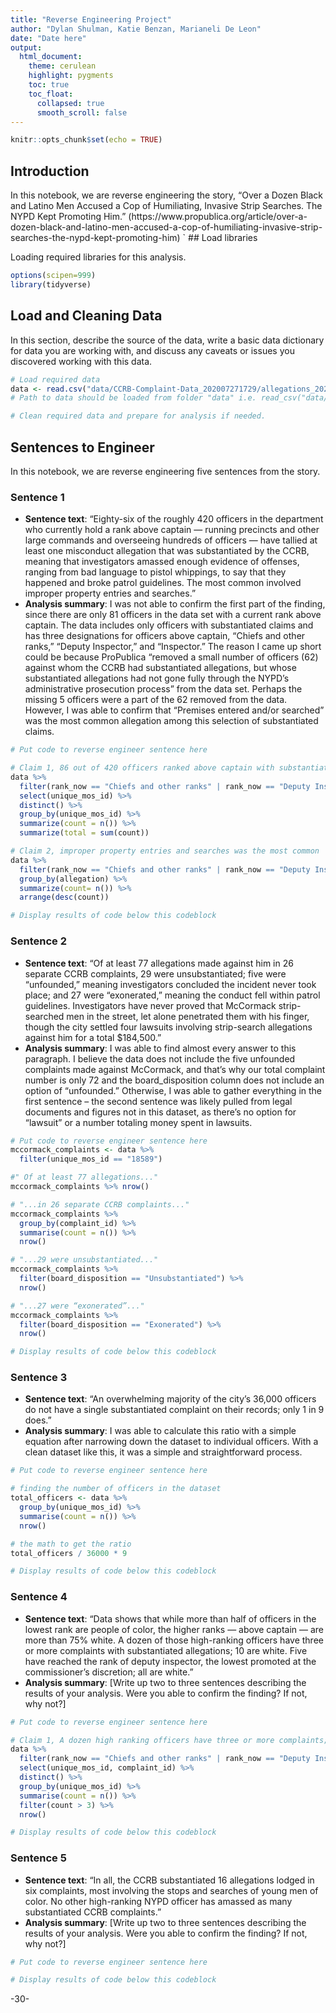```yaml
---
title: "Reverse Engineering Project"
author: "Dylan Shulman, Katie Benzan, Marianeli De Leon"
date: "Date here"
output:
  html_document:
    theme: cerulean
    highlight: pygments
    toc: true
    toc_float:
      collapsed: true
      smooth_scroll: false
---
```


```r
knitr::opts_chunk$set(echo = TRUE)
```

## Introduction 

In this notebook, we are reverse engineering the story, "Over a Dozen Black and Latino Men Accused a Cop of Humiliating, Invasive Strip Searches. The NYPD Kept Promoting Him."
(https://www.propublica.org/article/over-a-dozen-black-and-latino-men-accused-a-cop-of-humiliating-invasive-strip-searches-the-nypd-kept-promoting-him)
`
## Load libraries

Loading required libraries for this analysis.

```r
options(scipen=999)
library(tidyverse)
```

## Load and Cleaning Data

In this section, describe the source of the data, write a basic data dictionary for data you are working with, and discuss any caveats or issues you discovered working with this data. 

```r
# Load required data
data <- read.csv("data/CCRB-Complaint-Data_202007271729/allegations_202007271729.csv")
# Path to data should be loaded from folder "data" i.e. read_csv("data/name_of_data.csv")

# Clean required data and prepare for analysis if needed. 
```

## Sentences to Engineer
In this notebook, we are reverse engineering five sentences from the story.

### Sentence 1

* **Sentence text**: 
"Eighty-six of the roughly 420 officers in the department who currently hold a rank above captain — running precincts and other large commands and overseeing hundreds of officers — have tallied at least one misconduct allegation that was substantiated by the CCRB, meaning that investigators amassed enough evidence of offenses, ranging from bad language to pistol whippings, to say that they happened and broke patrol guidelines. The most common involved improper property entries and searches."
* **Analysis summary**: 
I was not able to confirm the first part of the finding, since there are only 81 officers in the data set with a current rank above captain. The data includes only officers with substantiated claims and has three designations for officers above captain, "Chiefs and other ranks," "Deputy Inspector," and "Inspector." The reason I came up short could be because ProPublica "removed a small number of officers (62) against whom the CCRB had substantiated allegations, but whose substantiated allegations had not gone fully through the NYPD’s administrative prosecution process" from the data set. Perhaps the missing 5 officers were a part of the 62 removed from the data. However, I was able to confirm that "Premises entered and/or searched" was the most common allegation among this selection of substantiated claims. 

```r
# Put code to reverse engineer sentence here

# Claim 1, 86 out of 420 officers ranked above captain with substantiated complaints
data %>% 
  filter(rank_now == "Chiefs and other ranks" | rank_now == "Deputy Inspector" | rank_now == "Inspector") %>% 
  select(unique_mos_id) %>% 
  distinct() %>% 
  group_by(unique_mos_id) %>% 
  summarize(count = n()) %>% 
  summarize(total = sum(count))

# Claim 2, improper property entries and searches was the most common
data %>% 
  filter(rank_now == "Chiefs and other ranks" | rank_now == "Deputy Inspector" | rank_now == "Inspector" & str_detect(board_disposition, "^Subs")) %>% 
  group_by(allegation) %>% 
  summarize(count= n()) %>% 
  arrange(desc(count))

# Display results of code below this codeblock
```

### Sentence 2

* **Sentence text**: "Of at least 77 allegations made against him in 26 separate CCRB complaints, 29 were unsubstantiated; five were “unfounded,” meaning investigators concluded the incident never took place; and 27 were “exonerated,” meaning the conduct fell within patrol guidelines. Investigators have never proved that McCormack strip-searched men in the street, let alone penetrated them with his finger, though the city settled four lawsuits involving strip-search allegations against him for a total $184,500."
* **Analysis summary**: I was able to find almost every answer to this paragraph. I believe the data does not include the five unfounded complaints made against McCormack, and that's why our total complaint number is only 72 and the board_disposition column does not include an option of "unfounded." Otherwise, I was able to gather everything in the first sentence -- the second sentence was likely pulled from legal documents and figures not in this dataset, as there's no option for "lawsuit" or a number totaling money spent in lawsuits.  

```r
# Put code to reverse engineer sentence here
mccormack_complaints <- data %>% 
  filter(unique_mos_id == "18589")

#" Of at least 77 allegations..."
mccormack_complaints %>% nrow()

# "...in 26 separate CCRB complaints..."
mccormack_complaints %>% 
  group_by(complaint_id) %>% 
  summarise(count = n()) %>% 
  nrow()

# "...29 were unsubstantiated..."
mccormack_complaints %>% 
  filter(board_disposition == "Unsubstantiated") %>% 
  nrow()

# "...27 were “exonerated”..."
mccormack_complaints %>% 
  filter(board_disposition == "Exonerated") %>% 
  nrow()

# Display results of code below this codeblock
```

### Sentence 3

* **Sentence text**: “An overwhelming majority of the city’s 36,000 officers do not have a single substantiated complaint on their records; only 1 in 9 does.”
* **Analysis summary**: I was able to calculate this ratio with a simple equation after narrowing down the dataset to individual officers. With a clean dataset like this, it was a simple and straightforward process. 

```r
# Put code to reverse engineer sentence here

# finding the number of officers in the dataset 
total_officers <- data %>% 
  group_by(unique_mos_id) %>% 
  summarise(count = n()) %>% 
  nrow()

# the math to get the ratio 
total_officers / 36000 * 9

# Display results of code below this codeblock
```

### Sentence 4

* **Sentence text**: “Data shows that while more than half of officers in the lowest rank are people of color, the higher ranks — above captain — are more than 75% white. A dozen of those high-ranking officers have three or more complaints with substantiated allegations; 10 are white. Five have reached the rank of deputy inspector, the lowest promoted at the commissioner’s discretion; all are white.”
* **Analysis summary**: [Write up two to three sentences describing the results of your analysis.  Were you able to confirm the finding? If not, why not?]

```r
# Put code to reverse engineer sentence here

# Claim 1, A dozen high ranking officers have three or more complaints; 10 are white 
data %>% 
  filter(rank_now == "Chiefs and other ranks" | rank_now == "Deputy Inspector" | rank_now == "Inspector") %>% 
  select(unique_mos_id, complaint_id) %>% 
  distinct() %>% 
  group_by(unique_mos_id) %>% 
  summarise(count = n()) %>% 
  filter(count > 3) %>% 
  nrow()

# Display results of code below this codeblock

```

### Sentence 5

* **Sentence text**: “In all, the CCRB substantiated 16 allegations lodged in six complaints, most involving the stops and searches of young men of color. No other high-ranking NYPD officer has amassed as many substantiated CCRB complaints.”
* **Analysis summary**: [Write up two to three sentences describing the results of your analysis.  Were you able to confirm the finding? If not, why not?]

```r
# Put code to reverse engineer sentence here

# Display results of code below this codeblock

```

-30-